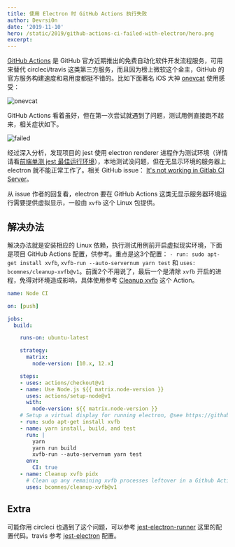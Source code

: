 ```yaml
---
title: 使用 Electron 时 GitHub Actions 执行失败
author: Devrsi0n
date: '2019-11-10'
hero: /static/2019/github-actions-ci-failed-with-electron/hero.png
excerpt:
---
```


[GitHub Actions](https://github.com/features/actions) 是 GitHub 官方近期推出的免费自动化软件开发流程服务，可用来替代 circleci/travis 这类第三方服务，而且因为榜上微软这个金主，GitHub 的官方服务构建速度和易用度都挺不错的。比如下面著名 iOS 大神 [onevcat](https://weibo.com/onevcat) 使用感受：

![onevcat](/static/2019/github-actions-ci-failed-with-electron/onevcat.png)

GitHub Actions 看着虽好，但在第一次尝试就遇到了问题，测试用例直接跑不起来，相关症状如下。

![failed](/static/2019/github-actions-ci-failed-with-electron/failed.png)

经过深入分析，发现项目的 jest 使用 electron renderer 进程作为测试环境（详情请看[前端单测 jest 最佳运行环境](/articles/jest-environment-electron)），本地测试没问题，但在无显示环境的服务器上 electron 就不能正常工作了。相关 GitHub issue： [It's not working in Gitlab CI Server](https://github.com/facebook-atom/jest-electron-runner/issues/47)。

从 issue 作者的回复看，electron 要在 GitHub Actions 这类无显示服务器环境运行需要提供虚拟显示，一般由 `xvfb` 这个 Linux 包提供。

## 解决办法

解决办法就是安装相应的 Linux 依赖，执行测试用例前开启虚拟现实环境，下面是项目 GitHub Actions 配置，供参考。重点是这3个配置： `- run: sudo apt-get install xvfb`, `xvfb-run --auto-servernum yarn test` 和 `uses: bcomnes/cleanup-xvfb@v1`。前面2个不用说了，最后一个是清除 `xvfb` 开启的进程，免得对环境造成影响，具体使用参考 [Cleanup xvfb](https://github.com/marketplace/actions/cleanup-xvfb) 这个 Action。

```yaml
name: Node CI

on: [push]

jobs:
  build:

    runs-on: ubuntu-latest

    strategy:
      matrix:
        node-version: [10.x, 12.x]

    steps:
    - uses: actions/checkout@v1
    - name: Use Node.js ${{ matrix.node-version }}
      uses: actions/setup-node@v1
      with:
        node-version: ${{ matrix.node-version }}
    # Setup a virtual display for running electron, @see https://github.com/facebook-atom/jest-electron-runner/issues/47
    - run: sudo apt-get install xvfb
    - name: yarn install, build, and test
      run: |
        yarn
        yarn run build
        xvfb-run --auto-servernum yarn test
      env:
        CI: true
    - name: Cleanup xvfb pidx
      # Clean up any remaining xvfb processes leftover in a Github Action.
      uses: bcomnes/cleanup-xvfb@v1
```

## Extra

可能你用 circleci 也遇到了这个问题，可以参考 [jest-electron-runner](https://github.com/facebook-atom/jest-electron-runner/blob/8b7c595e30230d72f34998997e9e4e0aea877990/.circleci/config.yml#L6) 这里的配置代码。travis 参考 [jest-electron](https://github.com/hustcc/jest-electron#travis) 配置。
